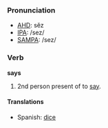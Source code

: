 ===Pronunciation===
*[[w:AHD|AHD]]: sĕz
*[[w:IPA|IPA]]: /sez/
*[[w:SAMPA|SAMPA]]: /sez/

===Verb===
'''says'''
#2nd person present of to [[say]].

====Translations====
*Spanish: [[dice]]